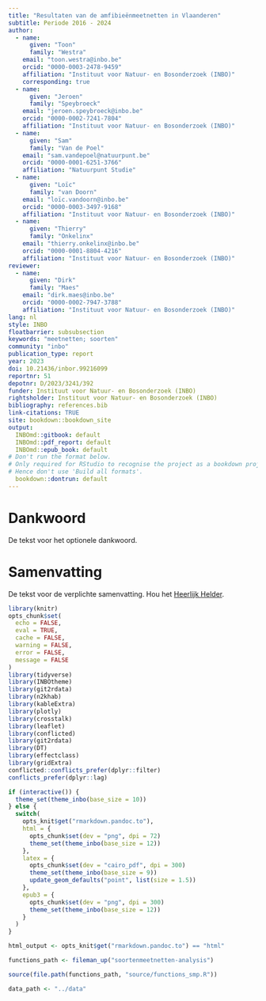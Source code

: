 ```yaml
---
title: "Resultaten van de amfibieënmeetnetten in Vlaanderen"
subtitle: Periode 2016 - 2024
author:
  - name:
      given: "Toon"
      family: "Westra"
    email: "toon.westra@inbo.be"
    orcid: "0000-0003-2478-9459"
    affiliation: "Instituut voor Natuur- en Bosonderzoek (INBO)"
    corresponding: true
  - name:
      given: "Jeroen"
      family: "Speybroeck"
    email: "jeroen.speybroeck@inbo.be"
    orcid: "0000-0002-7241-7804"
    affiliation: "Instituut voor Natuur- en Bosonderzoek (INBO)"
  - name:
      given: "Sam"
      family: "Van de Poel"
    email: "sam.vandepoel@natuurpunt.be"
    orcid: "0000-0001-6251-3766"
    affiliation: "Natuurpunt Studie"
  - name:
      given: "Loïc"
      family: "van Doorn"
    email: "loïc.vandoorn@inbo.be"
    orcid: "0000-0003-3497-9168"
    affiliation: "Instituut voor Natuur- en Bosonderzoek (INBO)"
  - name:
      given: "Thierry"
      family: "Onkelinx"
    email: "thierry.onkelinx@inbo.be"
    orcid: "0000-0001-8804-4216"
    affiliation: "Instituut voor Natuur- en Bosonderzoek (INBO)"
reviewer:
  - name:
      given: "Dirk"
      family: "Maes"
    email: "dirk.maes@inbo.be"
    orcid: "0000-0002-7947-3788"
    affiliation: "Instituut voor Natuur- en Bosonderzoek (INBO)"
lang: nl
style: INBO
floatbarrier: subsubsection
keywords: "meetnetten; soorten"
community: "inbo"
publication_type: report
year: 2023
doi: 10.21436/inbor.99216099
reportnr: 51
depotnr: D/2023/3241/392
funder: Instituut voor Natuur- en Bosonderzoek (INBO)
rightsholder: Instituut voor Natuur- en Bosonderzoek (INBO)
bibliography: references.bib
link-citations: TRUE
site: bookdown::bookdown_site
output:
  INBOmd::gitbook: default
  INBOmd::pdf_report: default
  INBOmd::epub_book: default
# Don't run the format below.
# Only required for RStudio to recognise the project as a bookdown project.
# Hence don't use 'Build all formats'.
  bookdown::dontrun: default
---
```


# Dankwoord {.unnumbered}

De tekst voor het optionele dankwoord.

# Samenvatting {.unnumbered}

<!-- description: start -->

De tekst voor de verplichte samenvatting.
Hou het [Heerlijk Helder](https://overheid.vlaanderen.be/communicatie/heerlijk-helder).
<!-- description: end -->

```r
library(knitr)
opts_chunk$set(
  echo = FALSE,
  eval = TRUE,
  cache = FALSE,
  warning = FALSE,
  error = FALSE,
  message = FALSE
)
library(tidyverse)
library(INBOtheme)
library(git2rdata)
library(n2khab)
library(kableExtra)
library(plotly)
library(crosstalk)
library(leaflet)
library(conflicted)
library(git2rdata)
library(DT)
library(effectclass)
library(gridExtra)
conflicted::conflicts_prefer(dplyr::filter)
conflicts_prefer(dplyr::lag)

if (interactive()) {
  theme_set(theme_inbo(base_size = 10))
} else {
  switch(
    opts_knit$get("rmarkdown.pandoc.to"),
    html = {
      opts_chunk$set(dev = "png", dpi = 72)
      theme_set(theme_inbo(base_size = 12))
    },
    latex = {
      opts_chunk$set(dev = "cairo_pdf", dpi = 300)
      theme_set(theme_inbo(base_size = 9))
      update_geom_defaults("point", list(size = 1.5))
    },
    epub3 = {
      opts_chunk$set(dev = "png", dpi = 300)
      theme_set(theme_inbo(base_size = 12))
    }
  )
}
```

```r
html_output <- opts_knit$get("rmarkdown.pandoc.to") == "html"

functions_path <- fileman_up("soortenmeetnetten-analysis")

source(file.path(functions_path, "source/functions_smp.R"))

data_path <- "../data"
```
